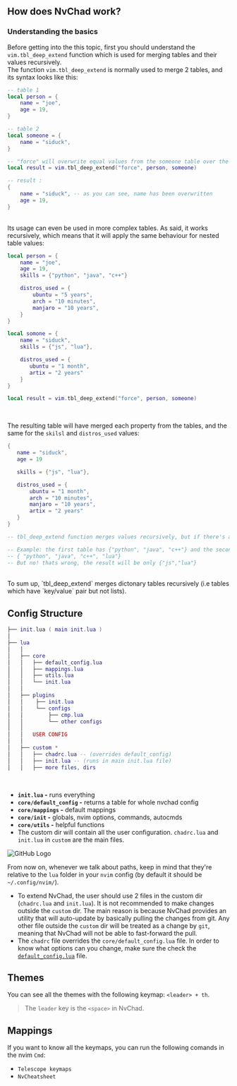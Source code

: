 ## How does NvChad work? 

### Understanding the basics

Before getting into the this topic, first you should understand the `vim.tbl_deep_extend` function which is used for merging tables and their values recursively.  
The function `vim.tbl_deep_extend` is normally used to merge 2 tables, and its syntax looks like this: 

```lua
-- table 1
local person = {
    name = "joe",
    age = 19,
}

-- table 2
local someone = {
    name = "siduck",
}

-- "force" will overwrite equal values from the someone table over the person table
local result = vim.tbl_deep_extend("force", person, someone)

-- result : 
{
    name = "siduck", -- as you can see, name has been overwritten
    age = 19,
}
```

<br />
Its usage can even be used in more complex tables. As said, it works recursively, which means that it will apply the same behaviour for nested table values: 

```lua
local person = {
    name = "joe",
    age = 19,
    skills = {"python", "java", "c++"}

    distros_used = {
        ubuntu = "5 years",
        arch = "10 minutes",
        manjaro = "10 years",
    }
}

local somone = {
    name = "siduck",
    skills = {"js", "lua"},

    distros_used = {
       ubuntu = "1 month",
       artix = "2 years"
    }
}

local result = vim.tbl_deep_extend("force", person, someone)
```
<br/>

The resulting table will have merged each property from the tables, and the same for the `skilsl` and `distros_used` values:

```lua
{
   name = "siduck",
   age = 19

   skills = {"js", "lua"},

   distros_used = {
       ubuntu = "1 month",
       arch = "10 minutes",
       manjaro = "10 years",
       artix = "2 years"
   }
}

-- tbl_deep_extend function merges values recursively, but if there's an array (list), it won't merge the list tables. 

-- Example: the first table has {"python", "java", "c++"} and the second table has {"js","lua"}. Now you might be wondering that it should merge it like this: 
-- { "python", "java", "c++", "lua"}
-- But no! thats wrong, the result will be only {"js","lua"}
```

<br/>
To sum up, `tbl_deep_extend` merges dictonary tables recursively (i.e tables which have `key/value` pair but not lists).

## Config Structure

```lua
├── init.lua ( main init.lua )
│
├── lua
│   │
│   ├── core
│   │   ├── default_config.lua
│   │   ├── mappings.lua
│   │   ├── utils.lua 
│   │   └── init.lua  
│   │
│   ├── plugins
│   │    ├── init.lua 
│   │    └── configs
│   │        ├── cmp.lua
│   │        └── other configs
│   │  
│   │   USER CONFIG  
│   │  
│   ├── custom *
│   │   ├── chadrc.lua -- (overrides default_config)
│   │   ├── init.lua -- (runs in main init.lua file)
│   │   ├── more files, dirs
```
<br/>

- **`init.lua` -** runs everything
- **`core/default_config` -** returns a table for whole nvchad config 
- **`core/mappings` -** default mappings
- **`core/init` -** globals, nvim options, commands, autocmds 
- **`core/utils` -** helpful functions
- The custom dir will contain all the user configuration. `chadrc.lua` and `init.lua` in `custom` are the main files.

![GitHub Logo](/illustrations/config_nutshell.webp)

From now on, whenever we talk about paths, keep in mind that they're relative to the `lua` folder in your `nvim` config (by default it should be `~/.config/nvim/`).

- To extend NvChad, the user should use 2 files in the custom dir (`chadrc.lua` and `init.lua`). It is not recommended to make changes outside the `custom` dir. The main reason is because NvChad provides an utility that will auto-update by basically pulling the changes from git. Any other file outside the `custom` dir will be treated as a change by `git`, meaning that NvChad will not be able to fast-forward the pull.
- The `chadrc` file overrides the `core/default_config.lua` file. In order to know what options can you change, make sure the check the [`default_config.lua`](https://github.com/NvChad/NvChad/blob/v2.0/lua/core/default_config.lua) file.

## Themes

You can see all the themes with the following keymap: `<leader> + th`.

> The `leader` key is the `<space>` in NvChad. 

## Mappings

If you want to know all the keymaps, you can run the following comands in the nvim `Cmd`:

- `Telescope keymaps` 
- `NvCheatsheet`

